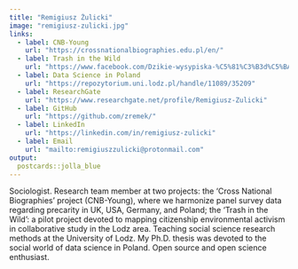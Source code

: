 ```yaml
---
title: "Remigiusz Żulicki"
image: "remigiusz-zulicki.jpg"
links:
  - label: CNB-Young
    url: "https://crossnationalbiographies.edu.pl/en/"
  - label: Trash in the Wild
    url: "https://www.facebook.com/Dzikie-wysypiska-%C5%81%C3%B3d%C5%BA-107375974855911"
  - label: Data Science in Poland
    url: "https://repozytorium.uni.lodz.pl/handle/11089/35209" 
  - label: ResearchGate
    url: "https://www.researchgate.net/profile/Remigiusz-Zulicki"
  - label: GitHub
    url: "https://github.com/zremek/"
  - label: LinkedIn
    url: "https://linkedin.com/in/remigiusz-zulicki"
  - label: Email
    url: "mailto:remigiuszzulicki@protonmail.com"
output:
  postcards::jolla_blue
---
```

 
Sociologist. Research team member at two projects: the 'Cross National Biographies' project (CNB-Young), where we harmonize panel survey data regarding precarity in UK, USA, Germany, and Poland; the 'Trash in the Wild': a pilot project devoted to mapping citizenship environmental activism in collaborative study in the Lodz area. Teaching social science research methods at the University of Lodz. My Ph.D. thesis was devoted to the social world of data science in Poland. Open source and open science enthusiast.
